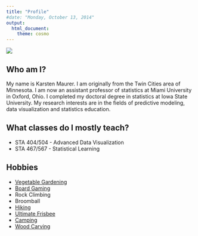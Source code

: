 ```yaml
---
title: "Profile"
#date: "Monday, October 13, 2014"
output: 
  html_document:
    theme: cosmo
---
```


![](images/StockholmSmall.png)

## Who am I?

My name is Karsten Maurer.  I am originally from the Twin Cities area of Minnesota. I am now an assistant professor of statistics at Miami University in Oxford, Ohio. I completed my doctoral degree in statistics at Iowa State University. My research interests are in the fields of predictive modeling, data visualization and statistics education.  

## What classes do I mostly teach?

* STA 404/504 - Advanced Data Visualization
* STA 467/567 - Statistical Learning
 
## Hobbies

* [Vegetable Gardening](images/garden.png)
* [Board Gaming](images/boardgames.png)
* Rock Climbing
* Broomball
* [Hiking](images/zion.png)
* [Ultimate Frisbee](images/Ultimate.jpg)
* [Camping](images/camping.png)
* [Wood Carving](images/carving.png)



